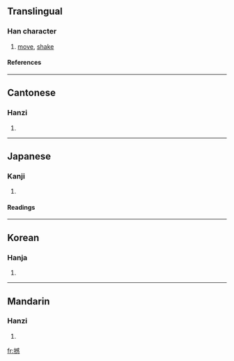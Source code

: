 ==Translingual==
===Han character===
{{Han char|rn=64|rad=手|as=13|sn=16|four=5303<sub>5</sub>|canj=手戈口心 (QIRP)}}
# [[move]], [[shake]]
====References====
{{Han ref|kx=0457.200|dkj=12775|dj=0806.030|hdz=31967.070|uh=64BC|ud=25788|bh=BED9|bd=48857}}

----
==Cantonese==
===Hanzi===
{{yue-hanzi|jyut=|y=ham6}}
# {{defn|Cantonese}}

----
==Japanese==
===Kanji===
{{ja-kanji|grade=|rs=手13}}
# {{defn|Japanese}} 
====Readings====
{{ja-readings|on=[[かん]] (kan)|kun=[[うごかす]] (ugokasu)}}

----
==Korean==
===Hanja===
{{ko-hanja|hangeul=감|eumhun=|rv=gam|mr=kam|y=kam}}
# {{defn|Korean}}

----
==Mandarin==
===Hanzi===
{{cmn-hanzi|pin=[[hàn]] (han4)|wg=han<sup>4</sup>}}
# {{defn|Mandarin}}

[[fr:撼]]